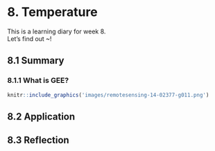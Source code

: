 # 8. Temperature {.unnumbered}

This is a learning diary for week 8.\
Let's find out ~!

## 8.1 Summary

### 8.1.1 What is GEE?

```r
knitr::include_graphics('images/remotesensing-14-02377-g011.png')
```

## 8.2 Application


## 8.3 Reflection
